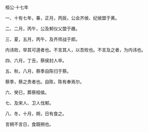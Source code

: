 

桓公·十七年

一、十有七年，春，正月，丙辰，公会齐侯、纪侯盟于黄。

二、二月，丙午，公及邾仪父盟于趡。

三、夏，五月，丙午，及齐师战于郎。

内讳败，举其可道者也。不言其人，以吾败也。不言及之者，为内讳也。

四、六月，丁丑，蔡侯封人卒。

五、秋，八月，蔡季自陈归于蔡。

蔡季，蔡之贵者也。自陈，陈有奉焉尔。

六、癸巳，葬蔡桓侯。

七、及宋人、卫人伐邾。

八、冬，十月，朔，日有食之。

言朔不言日，食既朔也。

